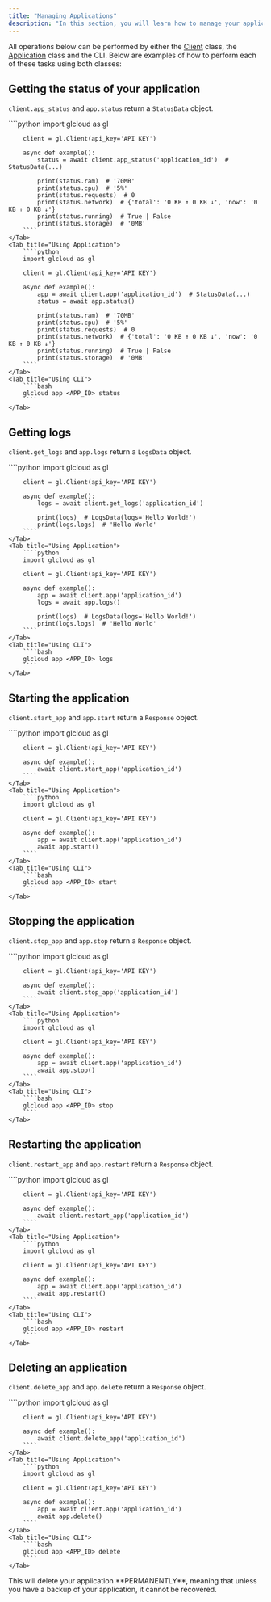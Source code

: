 ```yaml
---
title: "Managing Applications"
description: "In this section, you will learn how to manage your application using the available library. You can interact with your application in various ways, such as obtaining information about the application status, accessing logs, starting, stopping, and restarting the application, as well as managing files associated with it."
---
```


[Client]: client

[Application]: client#aplication

All operations below can be performed by either the [Client] class, the
[Application] class and the CLI. Below are examples of how to perform each of
these tasks using both classes:

## Getting the status of your application

`client.app_status` and `app.status` return a `StatusData` object.

<Tabs>
    <Tab title="Using Client">
        ````python
        import glcloud as gl

        client = gl.Client(api_key='API KEY')

        async def example():
            status = await client.app_status('application_id')  # StatusData(...)

            print(status.ram)  # '70MB'
            print(status.cpu)  # '5%'
            print(status.requests)  # 0
            print(status.network)  # {'total': '0 KB ↑ 0 KB ↓', 'now': '0 KB ↑ 0 KB ↓'}
            print(status.running)  # True | False
            print(status.storage)  # '0MB'
        ````
    </Tab>
    <Tab title="Using Application">
        ````python
        import glcloud as gl

        client = gl.Client(api_key='API KEY')

        async def example():
            app = await client.app('application_id')  # StatusData(...)
            status = await app.status()

            print(status.ram)  # '70MB'
            print(status.cpu)  # '5%'
            print(status.requests)  # 0
            print(status.network)  # {'total': '0 KB ↑ 0 KB ↓', 'now': '0 KB ↑ 0 KB ↓'}
            print(status.running)  # True | False
            print(status.storage)  # '0MB'
        ````
    </Tab>
    <Tab title="Using CLI">
        ````bash
        glcloud app <APP_ID> status
        ````
    </Tab>
</Tabs>

## Getting logs

`client.get_logs` and `app.logs` return a `LogsData` object.

<Tabs>
    <Tab title="Using Client">
        ````python
        import glcloud as gl

        client = gl.Client(api_key='API KEY')

        async def example():
            logs = await client.get_logs('application_id')

            print(logs)  # LogsData(logs='Hello World!')
            print(logs.logs)  # 'Hello World'
        ````
    </Tab>
    <Tab title="Using Application">
        ````python
        import glcloud as gl

        client = gl.Client(api_key='API KEY')

        async def example():
            app = await client.app('application_id')
            logs = await app.logs()

            print(logs)  # LogsData(logs='Hello World!')
            print(logs.logs)  # 'Hello World'
        ````
    </Tab>
    <Tab title="Using CLI">
        ````bash
        glcloud app <APP_ID> logs
        ````
    </Tab>
</Tabs>

## Starting the application

`client.start_app` and `app.start` return a `Response` object.

<Tabs>
    <Tab title="Using Client">
        ````python
        import glcloud as gl

        client = gl.Client(api_key='API KEY')

        async def example():
            await client.start_app('application_id')
        ````
    </Tab>
    <Tab title="Using Application">
        ````python
        import glcloud as gl

        client = gl.Client(api_key='API KEY')

        async def example():
            app = await client.app('application_id')
            await app.start()
        ````
    </Tab>
    <Tab title="Using CLI">
        ````bash
        glcloud app <APP_ID> start
        ````
    </Tab>
</Tabs>

## Stopping the application

`client.stop_app` and `app.stop` return a `Response` object.

<Tabs>
    <Tab title="Using Client">
        ````python
        import glcloud as gl

        client = gl.Client(api_key='API KEY')

        async def example():
            await client.stop_app('application_id')
        ````
    </Tab>
    <Tab title="Using Application">
        ````python
        import glcloud as gl

        client = gl.Client(api_key='API KEY')

        async def example():
            app = await client.app('application_id')
            await app.stop()
        ````
    </Tab>
    <Tab title="Using CLI">
        ````bash
        glcloud app <APP_ID> stop
        ````
    </Tab>
</Tabs>

## Restarting the application

`client.restart_app` and `app.restart` return a `Response` object.

<Tabs>
    <Tab title="Using Client">
        ````python
        import glcloud as gl

        client = gl.Client(api_key='API KEY')

        async def example():
            await client.restart_app('application_id')
        ````
    </Tab>
    <Tab title="Using Application">
        ````python
        import glcloud as gl

        client = gl.Client(api_key='API KEY')

        async def example():
            app = await client.app('application_id')
            await app.restart()
        ````
    </Tab>
    <Tab title="Using CLI">
        ````bash
        glcloud app <APP_ID> restart
        ````
    </Tab>
</Tabs>

## Deleting an application

`client.delete_app` and `app.delete` return a `Response` object.

<Tabs>
    <Tab title="Using Client">
        ````python
        import glcloud as gl

        client = gl.Client(api_key='API KEY')

        async def example():
            await client.delete_app('application_id')
        ````
    </Tab>
    <Tab title="Using Application">
        ````python
        import glcloud as gl

        client = gl.Client(api_key='API KEY')

        async def example():
            app = await client.app('application_id')
            await app.delete()
        ````
    </Tab>
    <Tab title="Using CLI">
        ````bash
        glcloud app <APP_ID> delete
        ````
    </Tab>
</Tabs>

<Warning>
    This will delete your application **PERMANENTLY**, meaning that unless you have a backup of your application, it cannot be recovered.
</Warning>
